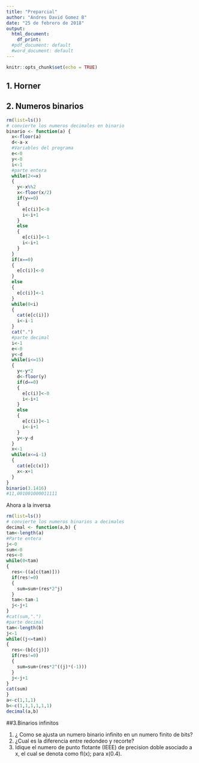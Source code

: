 ```yaml
---
title: "Preparcial"
author: "Andres David Gomez B"
date: "25 de febrero de 2018"
output:
  html_document:
    df_print: 
  #pdf_document: default
  #word_document: default
---
```


```r
knitr::opts_chunk$set(echo = TRUE)
```

## 1. Horner
## 2. Numeros binarios
```r
rm(list=ls())
# convierte los numeros decimales en binario
binario <- function(a) {
  x<-floor(a)
  d<-a-x
  #Variables del programa
  e<-0
  y<-0
  i<-1
  #parte entera
  while(2<=x)
  {
    y<-x%%2
    x<-floor(x/2)
    if(y==0)
    {
      e[c(i)]<-0
      i<-i+1
    }
    else
    {
      e[c(i)]<-1
      i<-i+1
    }
  }
  if(x==0)
  {
    e[c(i)]<-0
  }
  else
  {
    e[c(i)]<-1
  }
  while(0<i)
  {
    cat(e[c(i)])
    i<-i-1
  }
  cat(".")
  #parte decimal
  i<-1
  e<-0
  y<-d
  while(i<=15)
  {
    y<-y*2
    d<-floor(y)
    if(d==0)
    {
      e[c(i)]<-0
      i<-i+1
    }
    else
    {
      e[c(i)]<-1
      i<-i+1
    }
    y<-y-d
  }
  x<-1
  while(x<=i-1)
  {
    cat(e[c(x)])
    x<-x+1
  }
}
binario(3.1416)
#11,001001000011111
```
Ahora a la inversa
```r
rm(list=ls())
# convierte los numeros binarios a decimales
decimal <- function(a,b) {
tam<-length(a)
#Parte entera
j<-0
sum<-0
res<-0
while(0<tam)
{
  res<-((a[c(tam)]))
  if(res!=0)
  {
    sum=sum+(res*2^j) 
  }
  tam<-tam-1
  j<-j+1
}
#cat(sum,".")
#parte decimal
tam<-length(b)
j<-1
while((j<=tam))
{
  res<-(b[c(j)])
  if(res!=0)
  {
    sum=sum+(res*2^((j)*(-1))) 
  }
  j<-j+1
}
cat(sum)
}
a<-c(1,1,1)
b<-c(1,1,1,1,1,1)
decimal(a,b)

```

##3.Binarios infinitos

1. ¿ Como se ajusta un numero binario infinito en un numero finito de bits?
2. ¿Cual es la diferencia entre redondeo y recorte?
4. Idique el numero de punto flotante (IEEE) de precision doble asociado a x, el cual se denota como fl(x); para x(0.4).


